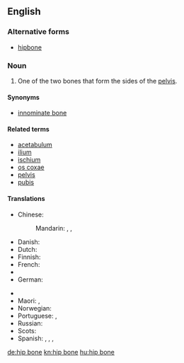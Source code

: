 {{wikipedia}}
==English==

===Alternative forms===
* [[hipbone]]

===Noun===
{{en-noun|head=[[hip]] [[bone]]}}

# {{context|skeleton|lang=en}} One of the two bones that form the sides of the [[pelvis]].

====Synonyms====
* [[innominate bone]]

====Related terms====
*[[acetabulum]]
*[[ilium]]
*[[ischium]]
*[[os coxae]]
*[[pelvis]]
*[[pubis]]

====Translations====
{{trans-top|bone}}
* Chinese:
*: Mandarin: {{t|cmn|髖骨|sc=Hani}}, {{t+|cmn|髋骨|tr=kuāngǔ|sc=Hani}}, {{t+|cmn|胯骨|tr=kuàgǔ|sc=Hani}}
* Danish: {{t|da|hofteben|n}}
* Dutch: {{t|nl|heupbeen|n}}
* Finnish: {{t+|fi|lonkkaluu}}
* French: {{t|fr|os de la hanche|m}}
* {{trreq|gl}}
* German: {{t|de|Hüftknochen|m}}
{{trans-mid}}
* {{trreq|it}}
* Maori: {{t|mi|himu}}, {{t|mi|pōrori}}
* Norwegian: {{t|no|hoftebein}}
* Portuguese: {{t|pt|anca|f}} {{qualifier|Portugal}}, {{t|pt|osso do quadril|m}} {{qualifier|Brazil}}
* Russian: {{t|ru|[[тазовый|та́зовая]] [[кость]]|f}}
* Scots: {{t|sco|hurkle-bane}}
* Spanish: {{t|es|hueso de la cadera|m}}, {{t+|es|coxal|m}}, {{t|es|hueso coxal|m}}, {{t|es|hueso innominado|m}}
{{trans-bottom}}

[[de:hip bone]]
[[kn:hip bone]]
[[hu:hip bone]]